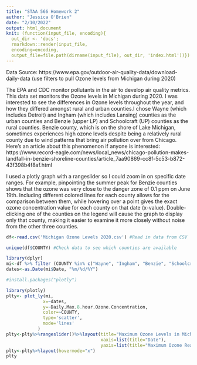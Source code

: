 ```yaml
---
title: "STAA 566 Homework 2"
author: "Jessica O'Brien"
date: "2/10/2022"
output: html_document
knit: (function(input_file, encoding){
  out_dir <- 'docs'; 
  rmarkdown::render(input_file,
  encoding=encoding,
  output_file=file.path(dirname(input_file), out_dir, 'index.html'))})
---
```

Data Source: https://www.epa.gov/outdoor-air-quality-data/download-daily-data (use filters to pull Ozone levels from Michigan during 2020)

The EPA and CDC monitor pollutants in the air to develop air quality metrics. This data set monitors the Ozone levels in Michigan during 2020. I was interested to see the differences in Ozone levels throughout the year, and how they differed amongst rural and urban counties.I chose Wayne (which includes Detroit) and Ingham (which includes Lansing) counties as the urban counties and Benzie (upper LP) and Schoolcraft (UP) counties as the rural counties. Benzie county, which is on the shore of Lake Michigan, sometimes experiences high ozone levels despite being a relatively rural county due to wind patterns that bring air pollution over from Chicago. Here's an article about this phenomenon if anyone is interested:
https://www.record-eagle.com/news/local_news/chicago-pollution-makes-landfall-in-benzie-shoreline-counties/article_7aa90869-cc8f-5c53-b872-43f398b4f8af.html

I used a plotly graph with a rangeslider so I could zoom in on specific date ranges. For example, pinpointing the summer peak for Benzie counties shows that the ozone was very close to the danger zone of 0.1 ppm on June 19th. Including different colored lines for each county allows for the comparison between them, while hovering over a point gives the exact ozone concentration value for each county on that date (x-value). Double-clicking one of the counties on the legend will cause the graph to display only that county, making it easier to examine it more closely without noise from the other three counties. 

```r
df<-read.csv('Michigan Ozone Levels 2020.csv') #Read in data from CSV
```

```r
unique(df$COUNTY) #Check data to see which counties are available
```


```r
library(dplyr)
mi<-df %>% filter (COUNTY %in% c("Wayne", "Ingham", "Benzie", "Schoolcraft")) #%>% arrange(dates) #Filter data to only the four desired counties and sort by the date the measurement was taken
dates<-as.Date(mi$Date, "%m/%d/%Y")

```

```r
#install.packages("plotly")
```

```r
library(plotly)
plty<- plot_ly(mi,
              x=~dates,
              y=~Daily.Max.8.hour.Ozone.Concentration,
              color=~COUNTY,
              type='scatter',
              mode='lines'
            )
plty<-plty%>%rangeslider()%>%layout(title="Maximum Ozone Levels in Michigan Counties, 2020",legend=list(title=list(text='County')),
                                    xaxis=list(title="Date"),
                                    yaxis=list(title="Maximum Ozone Reading \n in parts per million"))
plty<-plty%>%layout(hovermode="x")
plty
```











